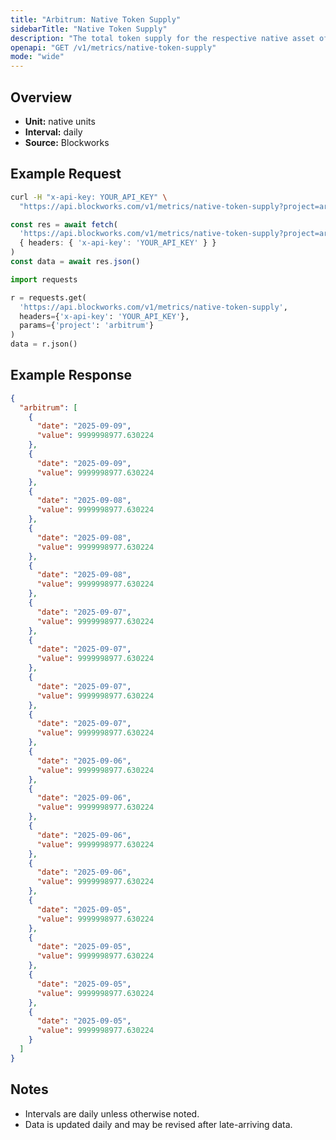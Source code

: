 ```yaml
---
title: "Arbitrum: Native Token Supply"
sidebarTitle: "Native Token Supply"
description: "The total token supply for the respective native asset of that chain. Inclusive of all locked tokens."
openapi: "GET /v1/metrics/native-token-supply"
mode: "wide"
---
```


## Overview

- **Unit:** native units
- **Interval:** daily
- **Source:** Blockworks

## Example Request

<CodeGroup>

```bash cURL
curl -H "x-api-key: YOUR_API_KEY" \
  "https://api.blockworks.com/v1/metrics/native-token-supply?project=arbitrum"
```

```typescript TypeScript
const res = await fetch(
  'https://api.blockworks.com/v1/metrics/native-token-supply?project=arbitrum',
  { headers: { 'x-api-key': 'YOUR_API_KEY' } }
)
const data = await res.json()
```

```python Python
import requests

r = requests.get(
  'https://api.blockworks.com/v1/metrics/native-token-supply',
  headers={'x-api-key': 'YOUR_API_KEY'},
  params={'project': 'arbitrum'}
)
data = r.json()
```

</CodeGroup>

## Example Response

```json
{
  "arbitrum": [
    {
      "date": "2025-09-09",
      "value": 9999998977.630224
    },
    {
      "date": "2025-09-09",
      "value": 9999998977.630224
    },
    {
      "date": "2025-09-08",
      "value": 9999998977.630224
    },
    {
      "date": "2025-09-08",
      "value": 9999998977.630224
    },
    {
      "date": "2025-09-08",
      "value": 9999998977.630224
    },
    {
      "date": "2025-09-07",
      "value": 9999998977.630224
    },
    {
      "date": "2025-09-07",
      "value": 9999998977.630224
    },
    {
      "date": "2025-09-07",
      "value": 9999998977.630224
    },
    {
      "date": "2025-09-07",
      "value": 9999998977.630224
    },
    {
      "date": "2025-09-06",
      "value": 9999998977.630224
    },
    {
      "date": "2025-09-06",
      "value": 9999998977.630224
    },
    {
      "date": "2025-09-06",
      "value": 9999998977.630224
    },
    {
      "date": "2025-09-06",
      "value": 9999998977.630224
    },
    {
      "date": "2025-09-05",
      "value": 9999998977.630224
    },
    {
      "date": "2025-09-05",
      "value": 9999998977.630224
    },
    {
      "date": "2025-09-05",
      "value": 9999998977.630224
    },
    {
      "date": "2025-09-05",
      "value": 9999998977.630224
    }
  ]
}
```

## Notes
- Intervals are daily unless otherwise noted.
- Data is updated daily and may be revised after late-arriving data.